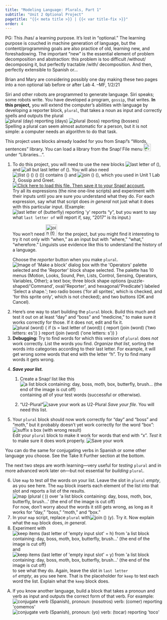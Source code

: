 ```yaml
---
title: "Modeling Language: Plurals, Part 1"
subtitle: "Unit 2 Optional Project"
pagetitle: "{{< meta title >}} | {{< var title-fix >}}"
order: 4
---
```


::: todo
<p>PG: This /has/ a learning purpose. It's lost in "optional." The
learning purpose is couched in machine generation of language, but the
content/programming goals are also practice of old, learning new, and
foreshadowing. The important "new" is the essential element of problem
decomposition and abstraction: this problem is too difficult /without/
decomposing it, but perfectly tractable /with/ decomposition. And then,
perfectly extensible to Spanish or...</p>

<p>Brian and Mary are considering possibly one day making these two
pages into a non optional lab before or after Lab 4. --MF, 1/2/21</p>
:::

::: learn
Siri and other robots are programmed to generate language. Siri speaks;
some robots write. You have developed a program, <code>gossip</code>,
that writes. <b>In this project,</b> you will extend the computer's
abilities with language by developing a reporter block,
<code>plural</code>, that takes a noun as input and correctly spells and
outputs the plural <br />
<img src="/img/2-complexity/plural-day-with-result.png" title="plural (day) reporting (days)" alt="plural (day) reporting (days)" class="ms-4"/>
<img src="/img/2-complexity/plural-boss-with-result.png" title="plural (boss) reporting (bosses)" alt="plural (boss) reporting (bosses)"/>
<br /> Spelling a plural can seem almost automatic for a person, but it
is not simple: a computer needs an algorithm to do that task.
:::

::: {#first .forYouToDo}
::: sidenote
This project uses blocks already loaded for you from Snap<em>!</em>'s
"Words, sentences" library. You can load a library from the
Snap<em>!</em> File menu
<img src="/img/1-introduction/file_button.png" title="Snap! File menu button" alt="Snap! File menu button" style="height:1.6em;"/>
under "Libraries...".
:::

<ol>

<li>To do this project, you will need to use the new blocks
<img src="/img/2-complexity/last-letter-of-169x27.png" title="last letter of ()" alt="last letter of ()"/>,
and
<img src="/img/2-complexity/all-but-last-letter-of-231x27 pixels.png" title="all but last letter of ()" alt="all but last letter of ()"/>.
You will also need
<img src="/img/2-complexity/(list-of-items)-contains-(some-item)-predicate.png" title="(list () () () ()) contains ()" alt="(list () () () ()) contains ()"/>
and
<img src="/img/2-complexity/join-117x27.png" title="join () ()" alt="join () ()"/>,
which you used in Unit 1 Lab 2, Gossip and Greet.<br />
<a class="run" href="/prog/2-complexity/U2-plural.xml"><img src="/img/icons/load-save.png" title="Click here to load this file. Then save it to your Snap! account." alt="Click here to load this file. Then save it to your Snap! account." class="inline"/></a><br />
Try all its expressions (the nine one-line scripts) and experiment with
their inputs until you are sure you understand what they do. For each
expression, say what that script does <em>in general</em> not just what
it does with this particular input. (Example:
<img src="/img/2-complexity/last-letter-of-butterfly-with-result-y.png" title="last letter of (butterfly) reporting &apos;y&apos;" alt="last letter of (butterfly) reporting &apos;y&apos;"/>
reports "y", but you want to say what <code>last letter of</code> will
report if, say, "2017" is its input.)</li>

::: endnote
You won't need
<img src="/img/2-complexity/join-t-all-but-first-letter-of-when-343x33.png" title="join (t) (all but first letter of (when))" alt="join (t) (all but first letter of (when))" style="height:2.6em;"/>
for the project, but you might find it interesting to try it not only
with "when," as an input but with "where," "what," "wherefore."
Linguists use evidence like this to understand the history of a
language.
:::

::: sidenote
Choose the <em>reporter</em> button when you make
<code>plural</code>.<br />
<img src="/img/building-blocks/make-a-reporter.png" title="Image of &apos;Make a block&apos; dialog box with the &apos;Operators&apos; palette selected and the &apos;Reporter&apos; block shape selected. The palette has 10 menus (Motion, Looks, Sound, Pen, Lists, Control, Sensing, Operators, Variables, Other); a text box; three block shape options (puzzle-shaped/&apos;Command&apos;, oval/&apos;Reporter&apos;, and hexagonal/&apos;Predicate&apos;) labeled &apos;Select a shape.&apos;; two radio boxes (&apos;for all sprites&apos;, which is checked, and &apos;for this sprite only&apos;, which is not checked); and two buttons (OK and Cancel)." alt="Image of &apos;Make a block&apos; dialog box with the &apos;Operators&apos; palette selected and the &apos;Reporter&apos; block shape selected. The palette has 10 menus (Motion, Looks, Sound, Pen, Lists, Control, Sensing, Operators, Variables, Other); a text box; three block shape options (puzzle-shaped/&apos;Command&apos;, oval/&apos;Reporter&apos;, and hexagonal/&apos;Predicate&apos;) labeled &apos;Select a shape.&apos;; two radio boxes (&apos;for all sprites&apos;, which is checked, and &apos;for this sprite only&apos;, which is not checked); and two buttons (OK and Cancel)."/>
:::

<li>Here's one way to start building the <code>plural</code> block.
Build this much and test it out on at least "day" and "boss" and
"medicine," to make sure it works correctly for those. If it does not,
edit and fix it. <br />
<img src="/img/2-complexity/plural-(script).png" title="plural (word) {
if (s = last letter of (word)) {
report (join (word) (&apos;two letters: es&apos;))
}
report (join (word) (&apos;one letters: s&apos;))
}" alt="plural (word) {
if (s = last letter of (word)) {
report (join (word) (&apos;two letters: es&apos;))
}
report (join (word) (&apos;one letters: s&apos;))
}" class="ms-4"/></li>

<li><strong>Debugging: </strong> Try to find words for which this
version of <code>plural</code> does <em>not</em> work correctly. List
the words you find. <em>Organize that list</em>, sorting the words into
categories according to their last letter. For example, it will get
wrong some words that end with the letter "h". Try to find many words it
gets wrong.</li>

<li>

<strong><em>Save your list.</em></strong>

<ol>

<li>Create a Snap<em>!</em> list like this
<img src="/img/2-complexity/noun-list-for-testing-plural2.png" title="a list block containing: day, boss, moth, box, butterfly, brush... (the end of the image is cut off)" alt="a list block containing: day, boss, moth, box, butterfly, brush... (the end of the image is cut off)"/>
containing <em>all</em> of your test words (successful or
otherwise).</li>

<li>

::: saveAs
["U2-Plural"]{.text}<img src="/img/icons/save-this-as.png" title="save your work as U2-Plural" alt="save your work as U2-Plural"/>
<em>Save your file</em>. You will need this list.
:::

</li>

</ol>

</li>

<li>Your <code>plural</code> block should now work correctly for "day"
and "boss" and "moth," but it probably doesn't yet work correctly for
the word "box":<br />
<img src="/img/2-complexity/plural-box-with-(wrong)-result.png" title="suffix s box (with wrong result)" alt="suffix s box (with wrong result)" class="ms-4"/><br />
Edit your <code>plural</code> block to make it work for words that end
with "x". <em>Test</em> it to make sure it does work properly.
<img src="/img/icons/save-mini.png" title="Save your work" alt="Save your work" class="inline"/></li>

</ol>
:::

<p>You can do the same for conjugating verbs in Spanish or some other
language you choose. See the Take It Further section at the bottom.</p>

<p>The next two steps are worth learning---very useful for
<em>testing</em> <code>plural</code> and in more advanced work later
on---but not essential for <em>building</em> <code>plural</code>.</p>

::: forYouToDo
<ol start="6">

<li>Use <code>map</code> to test <em>all</em> the words on your list.
Leave the slot in <code>plural</code> <em>empty</em>, as you see here.
The <code>map</code> block inserts each element of the list into that
slot and reports a list of the results.<br />
<img src="/img/2-complexity/map-plural-over-list-of-nouns.png" title="map (plural ( )) over &apos;a list block containing: day, boss, moth, box, butterfly, brush...&apos; (the end of the image is cut off)" alt="map (plural ( )) over &apos;a list block containing: day, boss, moth, box, butterfly, brush...&apos; (the end of the image is cut off)" class="ms-4"/><br />
For now, don't worry about the words it still gets wrong, as long as it
works for "day," "boss," "moth," and "box."</li>

<li>In your <code>map</code> script, replace <code>plural</code>
with<img src="/img/2-complexity/join-()-y.png" title="join () (y)" alt="join () (y)"/>.
Try it. Now explain what the <code>map</code> block does, <em>in
general</em>.</li>

<li>Experiment with<br />
<img src="/img/2-complexity/keep-items-such-that-(last-letter-of-(input)-equals-h)-from-test-list.png" title="keep items (last letter of &apos;empty input slot&apos; = h) from &apos;a list block containing: day, boss, moth, box, butterfly, brush...&apos; (the end of the image is cut off)" alt="keep items (last letter of &apos;empty input slot&apos; = h) from &apos;a list block containing: day, boss, moth, box, butterfly, brush...&apos; (the end of the image is cut off)" class="ms-4"/><br />
and<br />
<img src="/img/2-complexity/keep-items-such-that-(last-letter-of-(input)-equals-y)-from-test-list.png" title="keep items (last letter of &apos;empty input slot&apos; = y) from &apos;a list block containing: day, boss, moth, box, butterfly, brush...&apos; (the end of the image is cut off)" alt="keep items (last letter of &apos;empty input slot&apos; = y) from &apos;a list block containing: day, boss, moth, box, butterfly, brush...&apos; (the end of the image is cut off)" class="ms-4"/><br />
to see what they do. Again, leave the slot in <code>last letter
of</code> <em>empty</em>, as you see here. That is the placeholder for
<code>keep</code> to test each word the list. Explain what the
<code>keep</code> block does.</li>

</ol>
:::

::: takeItFurther
<ol type="A">

<li>If you know another language, build a block that takes a pronoun and
verb as input and outputs the correct form of that verb. For
example:<br />
<img src="/img/2-complexity/conjugate-verb-(spanish)-for-nosotros-comer.png" title="conjugate verb (Spanish), pronoun: (nosotros) verb: (comer) reporting &apos;comemos&apos;" alt="conjugate verb (Spanish), pronoun: (nosotros) verb: (comer) reporting &apos;comemos&apos;" class="ms-4"/>
<img src="/img/2-complexity/conjugate-verb-(spanish)-for-yo-tocar.png" title="conjugate verb (Spanish), pronoun: (yo) verb: (tocar) reporting &apos;toco&apos;" alt="conjugate verb (Spanish), pronoun: (yo) verb: (tocar) reporting &apos;toco&apos;" class="ms-4"/></li>

</ol>
:::
